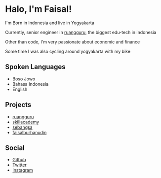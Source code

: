 # Halo, I'm Faisal!

I'm Born in Indonesia and live in Yogyakarta

Currently, senior engineer in [ruangguru](ruangguru.com), the biggest edu-tech in indonesia

Other than code, I'm very passionate about economic and finance

Some time I was also cycling around yogyakarta with my bike

## Spoken Languages
- Boso Jowo
- Bahasa Indonesia
- English

## Projects
- [ruangguru](https://ruangguru.com)
- [skillacademy](https://skillacademy.com)
- [sebangsa](https://sebangsa.com)
- [faisalburhanudin](https://faisalburhanudin.com)

## Social
- [Github](https://github.com/faisalburhanudin)
- [Twitter](https://twitter.com/faiz_al)
- [Instagram](https://www.instagram.com/mfaisalburhanudin)
